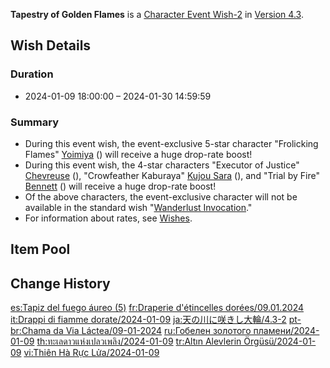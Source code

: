 {{Wish
|name              = Tapestry of Golden Flames 2024-01-09
|image             = Tapestry of Golden Flames 2024-01-09.png
|type              = Character Event
|type2             = Character Event-2
|duration          = event
|time_start        = 2024-01-09 18:00:00
|time_end          = 2024-01-30 14:59:59
|link              = https://genshin.hoyoverse.com/en/news/detail/114231
|preceding         = In the Name of the Rosula/2023-12-20
|preceding2        = The Heron's Court/2023-12-20
|succeeding        = The Crane Soars Skyward/2024-01-31
|succeeding2       = The Moongrass' Enlightenment/2024-01-31
|alongside         = Reign of Serenity/2024-01-09
|alongside2        = Epitome Invocation/2024-01-09
|previous          = Tapestry of Golden Flames/2023-05-24
}}
'''Tapestry of Golden Flames''' is a [[Character Event Wish-2]] in [[Version 4.3]].

==Wish Details==
===Duration===
* 2024-01-09 18:00:00 &ndash; 2024-01-30 14:59:59

===Summary===
* During this event wish, the event-exclusive 5-star character "Frolicking Flames" [[Yoimiya]] ({{Pyro}}) will receive a huge drop-rate boost!
* During this event wish, the 4-star characters "Executor of Justice" [[Chevreuse]] ({{Pyro}}), "Crowfeather Kaburaya" [[Kujou Sara]] ({{Electro}}), and "Trial by Fire" [[Bennett]] ({{Pyro}}) will receive a huge drop-rate boost!
* Of the above characters, the event-exclusive character will not be available in the standard wish "[[Wanderlust Invocation]]."
* For information about rates, see [[Wish]]es.

==Item Pool==
{{Wish Pool
|character_5_F = Yoimiya
|character_4_F = Chevreuse; Kujou Sara; Bennett
|character_5   = Dehya; Diluc; Jean; Keqing; Mona; Qiqi; Tighnari
|character_4   = Barbara; Beidou; Candace; Charlotte; Chongyun; Collei; Diona; Dori; Faruzan; Fischl; Freminet; Gorou; Kaveh; Kirara; Kuki Shinobu; Layla; Lynette; Mika; Ningguang; Noelle; Razor; Rosaria; Sayu; Shikanoin Heizou; Sucrose; Thoma; Xiangling; Xingqiu; Xinyan; Yanfei; Yaoyao; Yun Jin
|weapon_4      = Dragon's Bane; Eye of Perception; Favonius Codex; Favonius Greatsword; Favonius Lance; Favonius Sword; Favonius Warbow; Lion's Roar; Rainslasher; Rust; Sacrificial Bow; Sacrificial Fragments; Sacrificial Greatsword; Sacrificial Sword; The Bell; The Flute; The Stringless; The Widsith
|weapon_3      = Black Tassel; Bloodtainted Greatsword; Cool Steel; Debate Club; Emerald Orb; Ferrous Shadow; Harbinger of Dawn; Magic Guide; Raven Bow; Sharpshooter's Oath; Skyrider Sword; Slingshot; Thrilling Tales of Dragon Slayers
}}

==Change History==
{{Change History|4.3}}

[[es:Tapiz del fuego áureo (5)]]
[[fr:Draperie d'étincelles dorées/09.01.2024]]
[[it:Drappi di fiamme dorate/2024-01-09]]
[[ja:天の川に咲きし大輪/4.3-2]]
[[pt-br:Chama da Via Láctea/09-01-2024]]
[[ru:Гобелен золотого пламени/2024-01-09]]
[[th:ทะเลดาวแห่งเปลวเพลิง/2024-01-09]]
[[tr:Altın Alevlerin Örgüsü/2024-01-09]]
[[vi:Thiên Hà Rực Lửa/2024-01-09]]